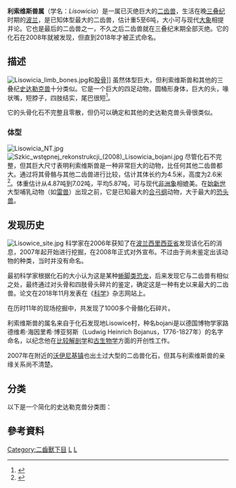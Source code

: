 {{Speciesbox
| fossil_range = 晚[[三叠纪|三叠纪]]<br/> {{Fossil range|211|201.3|晚[[诺利期|诺利期]]到[[瑞替期|瑞替期]]}}
| image = Lisowicia bojani J..png
| image_caption = 复原图
| display_parents = 3
| genus = Lisowicia
| parent_authority = Sulej & Niedźwiedzki, 2019
| species = bojani
| authority = Sulej & Niedźwiedzki, 2019
}}

'''利索维斯兽属'''（学名：''Lisowicia''）是一属已灭绝巨大的[[二齒獸下目|二齿兽]]，生活在晚[[三叠纪|三叠纪]]时期的[[波兰|波兰]]，是已知体型最大的二齿兽，估计重5至6吨，大小可与现代[[大象|大象]]相提并论。它也是最后的二齿兽之一，不久之后二齿兽就在三叠纪末期全部灭绝。它的化石在2008年就被发现，但直到2018年才被正式命名。

==描述==
[[File:Lisowicia_limb_bones.jpg|thumb]]和[[股骨|股骨]]]]
虽然体型巨大，但利索维斯兽和其他的三叠纪[[史達勒克獸科|史达勒克兽]]十分类似。它是一个巨大的四足动物，圆桶形身体，巨大的头，喙状嘴，短脖子，四肢结实，尾巴很短<ref name="Lisowicia">{{cite journal |last1=Sulej |first1=Tomasz |last2=Niedźwiedzki |first2=Grzegorz |title=An elephant-sized Late Triassic synapsid with erect limbs |journal=[[Science_(journal)|Science]] |volume=363 |issue=6422 |pages=78–80 |date=4 January 2019|doi=10.1126/science.aal4853 |pmid=30467179 |language=en |issn=0036-8075}}</ref>。

它的头骨化石不完整且零散，但仍可以确定和其他的史达勒克兽头骨很类似。

===体型===
[[File:Lisowicia_NT.jpg|left]]
[[File:Szkic_wstępnej_rekonstrukcji_(2008)_Lisowicia_bojani.jpg|thumb]]
尽管化石不完整，但其巨大尺寸表明利索维斯兽是一种非常巨大的动物，比任何其他二齿兽都大。通过将其骨骼与其他二齿兽进行比较，估计其体长约为4.5米，高度为2.6米<ref name="GM-20181122">{{cite news |last=Dvorsky |first=George |title=During the Triassic, This Elephant-Sized Relative of Mammals Lived Alongside the Dinosaurs |url=https://gizmodo.com/during-the-triassic-this-elephant-sized-relative-of-ma-1830572760 |date=22 November 2018 |work=[[Gizmodo|Gizmodo]] |language=en |accessdate=2020-10-28 |archive-date=2020-11-08 |archive-url=https://web.archive.org/web/20201108092437/https://gizmodo.com/during-the-triassic-this-elephant-sized-relative-of-ma-1830572760 |dead-url=no }}</ref>。体重估计从4.87吨到7.02吨，平均5.87吨，可与现代[[非洲象|非洲象]]相媲美。在[[始新世|始新世]]大型哺乳动物（如[[雷獸科|雷兽]]）出现之前，它是已知最大的[[合弓纲|合弓纲]]动物，大于最大的[[恐頭獸亞目|恐头兽]]。

==发现历史==
[[File:Lisowice_site.jpg|thumb]] 
科学家在2006年获知了在[[波兰|波兰]][[西里西亚省|西里西亚省]]发现该化石的消息，2007年起开始进行挖掘，在2008年正式对外宣布。不过由于尚未鉴定出该动物的种类，当时并没有命名。

最初科学家根据化石的大小认为这是某种[[蜥脚类|蜥脚类]][[恐龙|恐龙]]，后来发现它与二齿兽有相似之处，最终通过对头骨和四肢骨头碎片的鉴定，确定这是一种有史以来最大的二齿兽。论文在2018年11月发表在《[[科学_(期刊)|科学]]》杂志网站上。

在历时11年的现场挖掘中，共发现了1000多个骨骼化石碎片。

利索维斯兽的属名来自于化石发现地Lisowice村，种名bojani是以德国博物学家路德维希·海因里希·博亚努斯（Ludwig Heinrich Bojanus，1776-1827年）的名字命名，以纪念他在[[比较解剖学|比较解剖学]]和[[古生物学|古生物学]]方面的开创性工作。

2007年在附近的[[沃伊尼基|沃伊尼基镇]]也出土过大型的二齿兽化石，但其与利索维斯兽的亲缘关系尚不清楚。

==分类==
以下是一个简化的史达勒克兽分类图：
{{clade|style=font-size:85%; line-height:85%
|label1=[[史達勒克獸科|史達勒克獸科]]
|1={{clade
 |label1=史达勒克兽亚科
 |1={{clade
  |1=''[[尚比亞龍屬|尚比亞龍屬]]'' 
  |2={{clade
   |1={{clade
    |1=''[[伊斯基瓜拉斯托兽属|伊斯基瓜拉斯托兽属]]'' [[File:Ischigualastia.jpg|80px]]
    |2=''[[哈查尔兽属|哈查尔兽属]]'' }}
   |2={{clade
    |1=''[[真腕龙兽属|真腕龙兽属]]''
    |2={{clade
     |1=''[[桑古龍獸屬|桑古龍獸屬]]''
     |2=''[[史达勒克兽属|史达勒克兽属]]'' [[File:Stahleckeria1DB.jpg|80px]] }} }} }} }}
 |label2=布拉塞龙亚科
 |2={{clade
  |1='''''利索维斯兽属''''' [[File:Lisowicia_bojani_J..png|80px]]
  |2={{clade
   |1=''[[布拉塞龙属|布拉塞龙属]]'' [[File:Placerias1DB.jpg|80px]] 
   |2=''[[摩洛哥獸屬|摩洛哥獸屬]]''
}} }} }} }}

==參考資料==
{{reflist}} 

{{異齒亞目|K.}}

{{Taxonbar|from=Q59122796}}

[[Category:二齒獸下目|Category:二齒獸下目]]
[[Category:三疊紀合弓類|L]]
[[Category:2019年描述的分类群|L]]